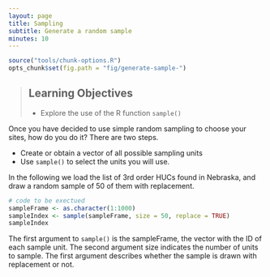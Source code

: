 ```yaml
---
layout: page
title: Sampling
subtitle: Generate a random sample
minutes: 10
---
```


```r
source("tools/chunk-options.R")
opts_chunk$set(fig.path = "fig/generate-sample-")
```

> ## Learning Objectives {.objectives}
>
> * Explore the use of the R function `sample()`


Once you have decided to use simple random sampling to choose your sites, how do you do it? There are two steps.

* Create or obtain a vector of all possible sampling units
* Use `sample()` to select the units you will use. 

In the following we load the list of 3rd order HUCs found in Nebraska, and draw a random sample of 50 of them with replacement.

```r
# code to be exectued
sampleFrame <- as.character(1:1000)
sampleIndex <- sample(sampleFrame, size = 50, replace = TRUE)
sampleIndex
```

The first argument to `sample()` is the sampleFrame, the vector with the ID of each sample unit. The second argument size indicates the number of units to sample. The first argument describes whether the sample is drawn with replacement or not.
